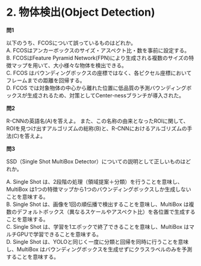 # 2. 物体検出(Object Detection)

**問1**

以下のうち、FCOSについて誤っているものはどれか。  
A. FCOSはアンカーボックスのサイズ・アスペクト比・数を事前に設定する。  
B. FCOSはFeature Pyramid Network(FPN)により生成される複数のサイズの特徴マップを用いて、大小様々な物体を検出できる。  
C. FCOS はバウンディングボックスの座標ではなく、各ピクセル座標においてフレームまでの距離を回帰する。  
D. FCOS では対象物体の中心から離れた位置に低品質の予測バウンディングボックスが生成されるため、対策としてCenter-nessブランチが導入された。  

**問2**

R-CNNの英語名(A)を答えよ。
また、この名称の由来となったROIに関して、ROIを見つけ出すアルゴリズムの総称(B)と、R-CNNにおけるアルゴリズムの手法(C)を答えよ。

**問3**

SSD（Single Shot MultiBox Detector）についての説明として正しいものはどれか。

A. Single Shot は、2段階の処理（領域提案＋分類）を行うことを意味し、MultiBox は1つの特徴マップから1つのバウンディングボックスしか生成しないことを意味する。  
B. Single Shot は、画像を1回の順伝播で検出することを意味し、MultiBox は複数のデフォルトボックス（異なるスケールやアスペクト比）を各位置で生成することを意味する。  
C. Single Shot は、学習を1エポックで終了できることを意味し、MultiBox はマルチGPUで学習できることを意味する。  
D. Single Shot は、YOLOと同じく一度に分類と回帰を同時に行うことを意味し、MultiBox はバウンディングボックスを生成せずにクラスラベルのみを予測することを意味する。
